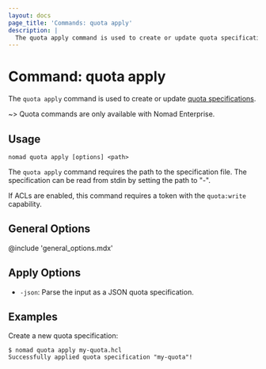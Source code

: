 ```yaml
---
layout: docs
page_title: 'Commands: quota apply'
description: |
  The quota apply command is used to create or update quota specifications.
---
```


# Command: quota apply

The `quota apply` command is used to create or update [quota specifications][].

~> Quota commands are only available with Nomad Enterprise.

## Usage

```plaintext
nomad quota apply [options] <path>
```

The `quota apply` command requires the path to the specification file. The
specification can be read from stdin by setting the path to "-".

If ACLs are enabled, this command requires a token with the `quota:write`
capability.

## General Options

@include 'general_options.mdx'

## Apply Options

- `-json`: Parse the input as a JSON quota specification.

## Examples

Create a new quota specification:

```shell-session
$ nomad quota apply my-quota.hcl
Successfully applied quota specification "my-quota"!
```

[quota specifications]: /nomad/docs/other-specifications/quota
